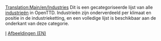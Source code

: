 [[Translation:Main/en/Industries]]
Dit is een gecategoriseerde lijst van alle [[Main/nl/Industrie|industrieën]] in OpenTTD. Industrieën zijn onderverdeeld per klimaat en positie in de industrieketting, en een volledige lijst is beschikbaar aan de onderkant van deze categorie.

[[Category:nl/Spelen|I]]
[[Category:en/Images|Afbeeldingen (EN)]]
